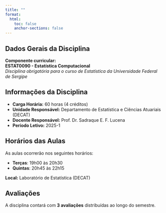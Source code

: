 ```yaml
---
title: ""
format:
  html:
    toc: false
    anchor-sections: false
---
```


## Dados Gerais da Disciplina

**Componente curricular:**  
**ESTAT0090 - Estatística Computacional**  
*Disciplina obrigatória para o curso de Estatística da Universidade Federal de Sergipe*


## Informações da Disciplina

- **Carga Horária:** 60 horas (4 créditos)
- **Unidade Responsável:** Departamento de Estatística e Ciências Atuariais (DECAT)
- **Docente Responsável:** Prof. Dr. Sadraque E. F. Lucena
- **Período Letivo:** 2025-1


## Horários das Aulas

As aulas ocorrerão nos seguintes horários:

- **Terças**: 19h00 às 20h30
- **Quintas**: 20h45 às 22h15

**Local:** Laboratório de Estatística (DECAT)


## Avaliações

A disciplina contará com **3 avaliações** distribuídas ao longo do semestre.
